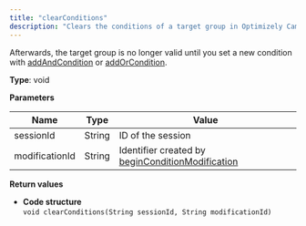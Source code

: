 ```yaml
---
title: "clearConditions"
description: "Clears the conditions of a target group in Optimizely Campaign."
---
```


Afterwards, the target group is no longer valid until you set a new condition with [addAndCondition](/optimizely-campaign/docs/addandcondition) or [addOrCondition](/optimizely-campaign/docs/addorcondition).

**Type**: void

**Parameters**

| Name           | Type   | Value                                                                                                    |
| -------------- | ------ | -------------------------------------------------------------------------------------------------------- |
| sessionId      | String | ID of the session                                                                                        |
| modificationId | String | Identifier created by [beginConditionModification](/optimizely-campaign/docs/beginconditionmodification) |

**Return values**

* **Code structure**  
`void clearConditions(String sessionId, String modificationId)  
`